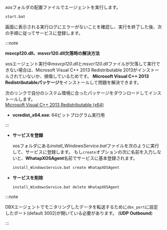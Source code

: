*xos*フォルダの配置ファイルでエージェントを実行します。

```bash
start.bat
```

画面に表示される実行ログにエラーがないことを確認し、実行を終了した後、次の手順に従ってサービスに登録します。

<InDoc product="postgresql,oracle,mysql,mssql,cubrid,altibase,db2">

:::note

**msvcp120.dll、msvcr120.dll欠落時の解決方法**

xosエージェント実行中*msvcp120.dll*と*msvcr120.dll*ファイルが欠落して実行できない場合は、Microsoft Visual C++ 2013 Redistributable 2013がインストールされていないか、損傷しているためです。 **Microsoft Visual C++ 2013 Redistributableパッケージ**をインストールして問題を解決できます。

次のリンクで自分のシステム環境に合ったパッケージをダウンロードしてインストールします。\
[Microsoft Visual C++ 2013 Redistributable (x64)](https://www.microsoft.com/ko-kr/download/details.aspx?id=40784)

- **vcredist_x64.exe**: 64ビットプログラム実行用

:::

</InDoc>

- **サービスを登録**

  xosフォルダにある*install_WindowsService.bat*ファイルを次のように実行して、サービスに登録します。 もし`create`オプションの次に名前を入力しないと、**WhatapXOSAgent**名前でサービスに基本登録されます。

  ```bash
  install_WindowsService.bat create WhatapXOSAgent
  ```

- **サービスを削除**

  ```bash
  install_WindowsService.bat delete WhatapXOSAgent
  ```

:::note

DBXエージェントでモニタリングしたデータを転送するために`dbx_port`に設定したポート(default 3002)が開いている必要があります。 (**UDP Outbound**)

:::
